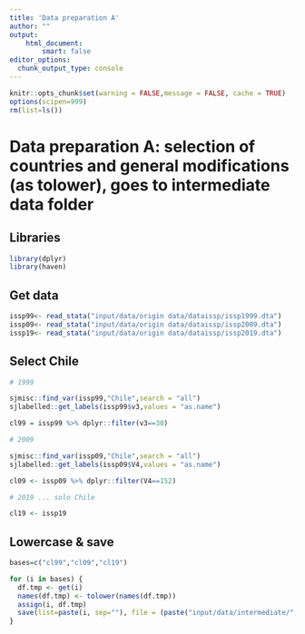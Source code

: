 ```yaml
---
title: 'Data preparation A'
author: ""
output:
    html_document:
        smart: false
editor_options: 
  chunk_output_type: console
---
```


```r
knitr::opts_chunk$set(warning = FALSE,message = FALSE, cache = TRUE)
options(scipen=999)
rm(list=ls())
```


# Data preparation A: selection of countries and general modifications (as tolower), goes to intermediate data folder 


## Libraries

```r
library(dplyr)
library(haven)

```


## Get data 

```r

issp99<- read_stata("input/data/origin data/dataissp/issp1999.dta")
issp09<- read_stata("input/data/origin data/dataissp/issp2009.dta")
issp19<- read_stata("input/data/origin data/dataissp/issp2019.dta")

```

## Select Chile
```r

# 1999

sjmisc::find_var(issp99,"Chile",search = "all")
sjlabelled::get_labels(issp99$v3,values = "as.name")

cl99 = issp99 %>% dplyr::filter(v3==30)

# 2009

sjmisc::find_var(issp09,"Chile",search = "all")
sjlabelled::get_labels(issp09$V4,values = "as.name")

cl09 <- issp09 %>% dplyr::filter(V4==152)

# 2019 ... solo Chile

cl19 <- issp19

```


## Lowercase & save 

```r
bases=c("cl99","cl09","cl19")

for (i in bases) {
  df.tmp <- get(i)
  names(df.tmp) <- tolower(names(df.tmp)) 
  assign(i, df.tmp)
  save(list=paste(i, sep=""), file = (paste("input/data/intermediate/", i,".RData", sep="")))
}

```

